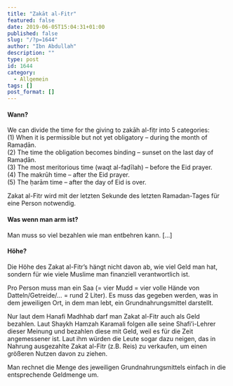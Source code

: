 ```yaml
---
title: "Zakāt al-Fitr"
featured: false
date: 2019-06-05T15:04:31+01:00
published: false
slug: "/?p=1644"
author: "Ibn Abdullah"
description: ""
type: post
id: 1644
category:
  - Allgemein
tags: []
post_format: []
---
```


#### Wann?

We can divide the time for the giving to zakāh al-fiṭr into 5 categories:  
 (1) When it is permissible but not yet obligatory – during the month of Ramaḍān.  
 (2) The time the obligation becomes binding – sunset on the last day of Ramaḍān.  
 (3) The most meritorious time (waqt al-faḍīlah) – before the Eid prayer.  
 (4) The makrūh time – after the Eid prayer.  
 (5) The ḥarām time – after the day of Eid is over.

Zakat al-Fitr wird mit der letzten Sekunde des letzten Ramadan-Tages für eine Person notwendig.

#### Was wenn man arm ist?

Man muss so viel bezahlen wie man entbehren kann. \[…\]

#### Höhe?

Die Höhe des Zakat al-Fitr’s hängt nicht davon ab, wie viel Geld man hat, sondern für wie viele Muslime man finanziell verantwortlich ist.

Pro Person muss man ein Saa (= vier Mudd = vier volle Hände von Datteln/Getreide/… = rund 2 Liter). Es muss das gegeben werden, was in dem jeweiligen Ort, in dem man lebt, ein Grundnahrungsmittel darstellt.

Nur laut dem Hanafi Madhhab darf man Zakat al-Fitr auch als Geld bezahlen. Laut Shaykh Hamzah Karamali folgen alle seine Shafi’i-Lehrer dieser Meinung und bezahlen diese mit Geld, weil es für die Zeit angemessener ist. Laut ihm würden die Leute sogar dazu neigen, das in Nahrung ausgezahlte Zakat al-Fitr (z.B. Reis) zu verkaufen, um einen größeren Nutzen davon zu ziehen.

Man rechnet die Menge des jeweiligen Grundnahrungsmittels einfach in die entsprechende Geldmenge um.
